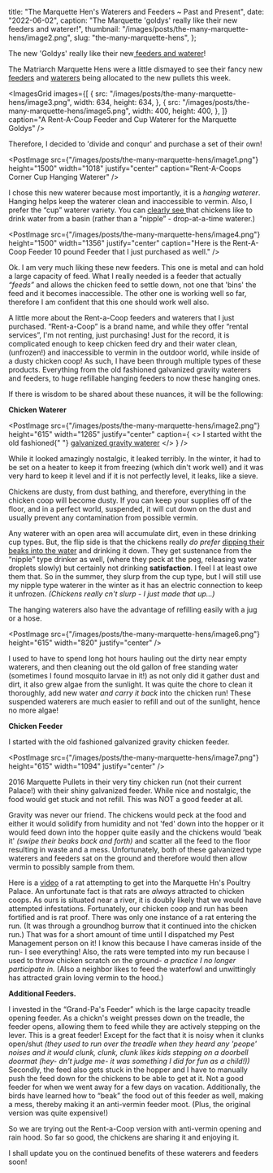 
  title: "The Marquette Hen's Waterers and Feeders ~ Past and Present",
  date: "2022-06-02",
  caption: "The Marquette 'goldys' really like their new feeders and waterer!",
  thumbnail: "/images/posts/the-many-marquette-hens/image2.png",
  slug: "the-many-marquette-hens",
};

The new 'Goldys' really like their new[ feeders and waterer](https://youtu.be/j-_dqeAVxyI)!

The Matriarch Marquette Hens were a little dismayed to see their fancy new [feeders](https://rentacoop.com/collections/feeders/products/copy-of-10-pound-tall-single-port-chicken-feeder-by-rentacoop) and [waterers](https://rentacoop.com/collections/poultry-waterers/products/copy-of-1-gallon-auto-fill-cup-and-horizontal-nipple-chicken-waterer-by-rentacoop) being allocated to the new pullets this week.

<ImagesGrid
  images={[
    {
      src: "/images/posts/the-many-marquette-hens/image3.png",
      width: 634,
      height: 634,
    },
    {
      src: "/images/posts/the-many-marquette-hens/image5.png",
      width: 400,
      height: 400,
    },
  ]}
  caption="A Rent-A-Coup Feeder and Cup Waterer for the Marquette Goldys"
/>

Therefore, I decided to 'divide and conqur' and purchase a set of their own!

<PostImage
  src={"/images/posts/the-many-marquette-hens/image1.png"}
  height="1500"
  width="1018"
  justify="center"
  caption="Rent-A-Coops Corner Cup Hanging Waterer"
/>

I chose this new waterer because most importantly, it is a _hanging waterer_. Hanging helps keep the waterer clean and inaccessible to vermin. Also, I prefer the “cup” waterer variety. You can [clearly see ](https://youtu.be/u_jORfgau8A)that chickens like to drink water from a basin (rather than a “nipple” - drop-at-a-time waterer.)

<PostImage
  src={"/images/posts/the-many-marquette-hens/image4.png"}
  height="1500"
  width="1356"
  justify="center"
  caption="Here is the Rent-A-Coop Feeder 10 pound Feeder that I just purchased as well."
/>

Ok. I am very much liking these new feeders. This one is metal and can hold a large capacity of feed. What I really needed is a feeder that actually _“feeds”_ and allows the chicken feed to settle down, not one that 'bins' the feed and it becomes inaccessible. The other one is working well so far, therefore I am confident that this one should work well also.

A little more about the Rent-a-Coop feeders and waterers that I just purchased. “Rent-a-Coop” is a brand name, and while they offer “rental services”, I'm not renting, just purchasing! Just for the record, it is complicated enough to keep chicken feed dry and their water clean, (unfrozen!) and inaccessible to vermin in the outdoor world, while inside of a dusty chicken coop! As such, I have been through <span className="underline">multiple types</span> of these products. Everything from the old fashioned galvanized gravity waterers and feeders, to huge refillable hanging feeders to now these hanging ones.

If there is wisdom to be shared about these nuances, it will be the following:

**<span className="underline">Chicken Waterer</span>**

<PostImage
  src={"/images/posts/the-many-marquette-hens/image2.png"}
  height="615"
  width="1265"
  justify="center"
  caption={
    <>
      I started witht the old fashioned{" "}
      <a href="https://youtu.be/quvN7vg9dwc">galvanized gravity waterer</a>
    </>
  }
/>

While it looked amazingly nostalgic, it leaked terribly. In the winter, it had to be set on a heater to keep it from freezing (which din't work well) and it was very hard to keep it level and if it is not perfectly level, it leaks, like a sieve.

Chickens are dusty, from dust bathing, and therefore, everything in the chicken coop will become dusty. If you can keep your supplies off of the floor, and in a perfect world, suspended, it will cut down on the dust and usually prevent any contamination from possible vermin.

Any waterer with an open area will accumulate dirt, even in these drinking cup types. But, the flip side is that the chickens really _do prefer_ [dipping their beaks into the water](https://youtu.be/g7EfK-hqvPY) and drinking it down. They get sustenance from the “nipple” type drinker as well, (where they peck at the peg, releasing water droplets slowly) but certainly not drinking **satisfaction**. I feel I at least owe them that. So in the summer, they slurp from the cup type, but I will still use my nipple type waterer in the winter as it has an electric connection to keep it unfrozen. _(Chickens really cn't slurp - I just made that up…)_

The hanging waterers also have the advantage of refilling easily with a jug or a hose.

<PostImage
  src={"/images/posts/the-many-marquette-hens/image6.png"}
  height="615"
  width="820"
  justify="center"
/>

I used to have to spend long hot hours hauling out the dirty near empty waterers, and then cleaning out the old gallon of free standing water (sometimes I found mosquito larvae in it!) as not only did it gather dust and dirt, it also grew algae from the sunlight. It was quite the chore to clean it thoroughly, add new water _and carry it back_ into the chicken run! These suspended waterers are much easier to refill and out of the sunlight, hence no more algae!

**<span className="underline">Chicken Feeder</span>**

I started with the old fashioned galvanized gravity chicken feeder.

<PostImage
  src={"/images/posts/the-many-marquette-hens/image7.png"}
  height="615"
  width="1094"
  justify="center"
/>

2016 Marquette Pullets in their very tiny chicken run (not their current Palace!) with their shiny galvanized feeder. While nice and nostalgic, the food would get stuck and not refill. This was NOT a good feeder at all.

Gravity was never our friend. The chickens would peck at the food and either it would solidify from humidity and not 'fed' down into the hopper or it would feed down into the hopper quite easily and the chickens would 'beak it' _(swipe their beaks back and forth)_ and scatter all the feed to the floor resulting in waste and a mess. Unfortunately, both of these galvanized type waterers and feeders sat on the ground and therefore would then allow vermin to possibly sample from them.

Here is a [video](https://youtu.be/_irr4LHQnJw) of a rat attempting to get into the Marquette Hn's Poultry Palace. An unfortunate fact is that rats are _always_ attracted to chicken coops. As ours is situated near a river, it is doubly likely that we would have attempted infestations. Fortunately, our chicken coop and run has been fortified and is rat proof. There was only one instance of a rat entering the run. (It was through a groundhog burrow that it continued into the chicken run.) That was for a short amount of time until I dispatched my Pest Management person on it! I know this because I have cameras inside of the run- I see everything! Also, the rats were tempted into my run because I used to throw chicken scratch on the ground- _<span className="underline">a practice I no longer participate in</span>._ (Also a neighbor likes to feed the waterfowl and unwittingly has attracted grain loving vermin to the hood.)

**Additional Feeders.**

I invested in the “Grand-Pa's Feeder” which is the large capacity treadle opening feeder. As a chickn's weight presses down on the treadle, the feeder opens, allowing them to feed while they are actively stepping on the lever. This is a great feeder! Except for the fact that it is noisy when it clunks open/shut _(they used to run over the treadle when they heard any 'peope' noises and it would clunk, clunk, clunk likes kids stepping on a doorbell doormat (hey- dn't judge me- it was something I did for fun as a child!))_ Secondly, the feed also gets stuck in the hopper and I have to manually push the feed down for the chickens to be able to get at it. Not a good feeder for when we went away for a few days on vacation. Additionally, the birds have learned how to “beak” the food out of this feeder as well, making a mess, thereby making it an anti-vermin feeder moot. (Plus, the original version was quite expensive!)

So we are trying out the Rent-a-Coop version with anti-vermin opening and rain hood. So far so good, the chickens are sharing it and enjoying it.

I shall update you on the continued benefits of these waterers and feeders soon!

